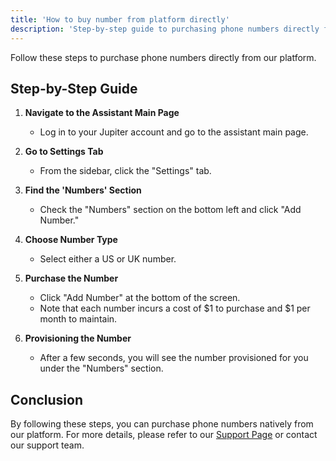 ```yaml
---
title: 'How to buy number from platform directly'
description: 'Step-by-step guide to purchasing phone numbers directly from our platform'
---
```


Follow these steps to purchase phone numbers directly from our platform.

## Step-by-Step Guide

1. **Navigate to the Assistant Main Page**
   - Log in to your Jupiter account and go to the assistant main page.

2. **Go to Settings Tab**
   - From the sidebar, click the "Settings" tab.

3. **Find the 'Numbers' Section**
   - Check the "Numbers" section on the bottom left and click "Add Number."

4. **Choose Number Type**
   - Select either a US or UK number.

5. **Purchase the Number**
   - Click "Add Number" at the bottom of the screen.
   - Note that each number incurs a cost of $1 to purchase and $1 per month to maintain.

6. **Provisioning the Number**
   - After a few seconds, you will see the number provisioned for you under the "Numbers" section.

## Conclusion

By following these steps, you can purchase phone numbers natively from our platform. For more details, please refer to our [Support Page](/troubleshoot/support-guide) or contact our support team.
